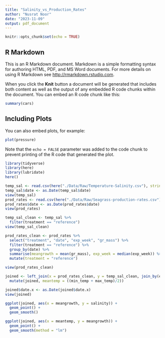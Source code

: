 ```yaml
---
title: "Salinity_vs_Production_Rates"
author: "Nusrat Noor"
date: "2023-11-09"
output: pdf_document
---
```


```r
knitr::opts_chunk$set(echo = TRUE)
```

## R Markdown

This is an R Markdown document. Markdown is a simple formatting syntax for authoring HTML, PDF, and MS Word documents. For more details on using R Markdown see <http://rmarkdown.rstudio.com>.

When you click the **Knit** button a document will be generated that includes both content as well as the output of any embedded R code chunks within the document. You can embed an R code chunk like this:

```r
summary(cars)
```

## Including Plots

You can also embed plots, for example:

```r
plot(pressure)
```

Note that the `echo = FALSE` parameter was added to the code chunk to prevent printing of the R code that generated the plot.

```r
library(tidyverse)
library(here)
library(lubridate)
here()
```
```r
temp_sal <- read.csv(here("./Data/Raw/Temperature-Salinity.csv"), stringsAsFactors = TRUE)
temp_sal$date <- as.Date(temp_sal$date)
view(temp_sal)
prod_rates <- read.csv(here("./Data/Raw/Seagrass-production-rates.csv"), stringsAsFactors = TRUE)
prod_rates$date <- as.Date(prod_rates$date)
view(prod_rates)
```

```r
temp_sal_clean <- temp_sal %>%
  filter(treatment == "reference")
view(temp_sal_clean)

prod_rates_clean <- prod_rates %>%
  select("treatment", "date", "exp_week", "gr_mass") %>%
  filter(treatment == "reference") %>%
  group_by(date) %>%
  summarise(meangrowth = mean(gr_mass), exp_week = median(exp_week)) %>%
  mutate(treatment = "reference")

view(prod_rates_clean)

```

```r
joined <- left_join(x = prod_rates_clean, y = temp_sal_clean, join_by(exp_week ==exp_week, treatment ==treatment)) %>%
  mutate(joined, meantemp = ((min_temp + max_temp)/2))

joined$date.x <- as.Date(joined$date.x)
view(joined)
```

```r
ggplot(joined, aes(x = meangrowth, y = salinity)) +
  geom_point() +
  geom_smooth()

ggplot(joined, aes(x = meantemp, y = meangrowth)) +
  geom_point() +
  geom_smooth(method = "lm")

```

